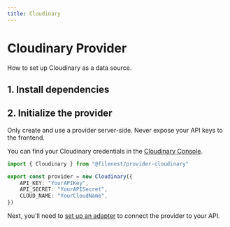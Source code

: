 ```yaml
---
title: Cloudinary
---
```



# Cloudinary Provider

How to set up Cloudinary as a data source.

## 1. Install dependencies

<PackageManagerTabs command="install @filenest/core @filenest/provider-cloudinary"/>

## 2. Initialize the provider

Only create and use a provider server-side. Never expose your API keys to the frontend.

You can find your Cloudinary credentials in the [Cloudinary Console](https://console.cloudinary.com/users/login).

```ts title="some/backend/path/filenest.ts"
import { Cloudinary } from "@filenest/provider-cloudinary"

export const provider = new Cloudinary({
    API_KEY: "YourAPIKey",
    API_SECRET: "YourAPISecret",
    CLOUD_NAME: "YourCloudName",
})
```

Next, you'll need to [set up an adapter](/docs/getting-started/quick-start.html#2-configure-an-adapter) to connect the provider to your API.